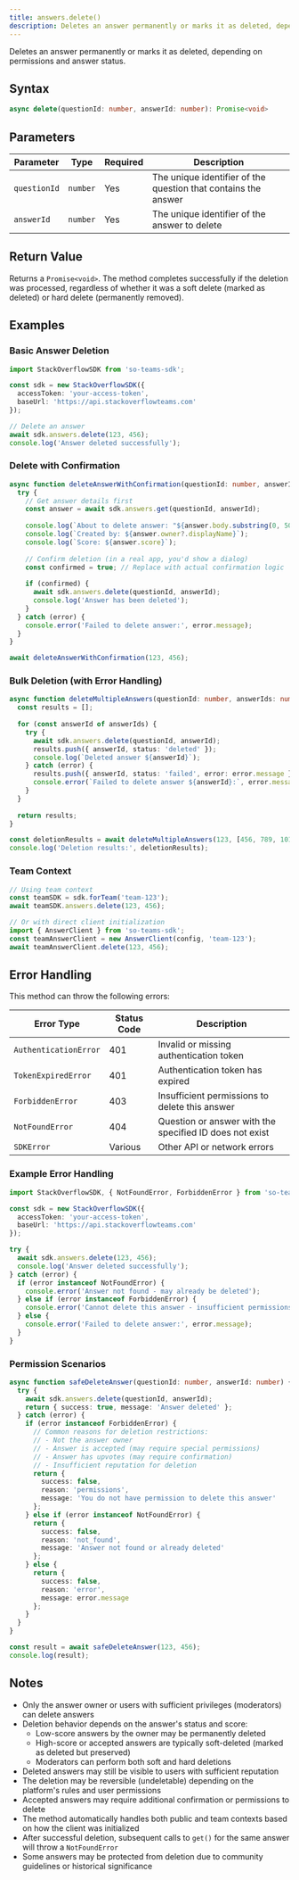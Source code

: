 ```yaml
---
title: answers.delete()
description: Deletes an answer permanently or marks it as deleted, depending on permissions and answer status.
---
```


Deletes an answer permanently or marks it as deleted, depending on permissions and answer status.

## Syntax

```typescript
async delete(questionId: number, answerId: number): Promise<void>
```

## Parameters

| Parameter | Type | Required | Description |
|-----------|------|----------|-------------|
| `questionId` | `number` | Yes | The unique identifier of the question that contains the answer |
| `answerId` | `number` | Yes | The unique identifier of the answer to delete |

## Return Value

Returns a `Promise<void>`. The method completes successfully if the deletion was processed, regardless of whether it was a soft delete (marked as deleted) or hard delete (permanently removed).

## Examples

### Basic Answer Deletion

```typescript
import StackOverflowSDK from 'so-teams-sdk';

const sdk = new StackOverflowSDK({
  accessToken: 'your-access-token',
  baseUrl: 'https://api.stackoverflowteams.com'
});

// Delete an answer
await sdk.answers.delete(123, 456);
console.log('Answer deleted successfully');
```

### Delete with Confirmation

```typescript
async function deleteAnswerWithConfirmation(questionId: number, answerId: number) {
  try {
    // Get answer details first
    const answer = await sdk.answers.get(questionId, answerId);
    
    console.log(`About to delete answer: "${answer.body.substring(0, 50)}..."`);
    console.log(`Created by: ${answer.owner?.displayName}`);
    console.log(`Score: ${answer.score}`);
    
    // Confirm deletion (in a real app, you'd show a dialog)
    const confirmed = true; // Replace with actual confirmation logic
    
    if (confirmed) {
      await sdk.answers.delete(questionId, answerId);
      console.log('Answer has been deleted');
    }
  } catch (error) {
    console.error('Failed to delete answer:', error.message);
  }
}

await deleteAnswerWithConfirmation(123, 456);
```

### Bulk Deletion (with Error Handling)

```typescript
async function deleteMultipleAnswers(questionId: number, answerIds: number[]) {
  const results = [];
  
  for (const answerId of answerIds) {
    try {
      await sdk.answers.delete(questionId, answerId);
      results.push({ answerId, status: 'deleted' });
      console.log(`Deleted answer ${answerId}`);
    } catch (error) {
      results.push({ answerId, status: 'failed', error: error.message });
      console.error(`Failed to delete answer ${answerId}:`, error.message);
    }
  }
  
  return results;
}

const deletionResults = await deleteMultipleAnswers(123, [456, 789, 101]);
console.log('Deletion results:', deletionResults);
```

### Team Context

```typescript
// Using team context
const teamSDK = sdk.forTeam('team-123');
await teamSDK.answers.delete(123, 456);

// Or with direct client initialization
import { AnswerClient } from 'so-teams-sdk';
const teamAnswerClient = new AnswerClient(config, 'team-123');
await teamAnswerClient.delete(123, 456);
```

## Error Handling

This method can throw the following errors:

| Error Type | Status Code | Description |
|------------|-------------|-------------|
| `AuthenticationError` | 401 | Invalid or missing authentication token |
| `TokenExpiredError` | 401 | Authentication token has expired |
| `ForbiddenError` | 403 | Insufficient permissions to delete this answer |
| `NotFoundError` | 404 | Question or answer with the specified ID does not exist |
| `SDKError` | Various | Other API or network errors |

### Example Error Handling

```typescript
import StackOverflowSDK, { NotFoundError, ForbiddenError } from 'so-teams-sdk';

const sdk = new StackOverflowSDK({
  accessToken: 'your-access-token',
  baseUrl: 'https://api.stackoverflowteams.com'
});

try {
  await sdk.answers.delete(123, 456);
  console.log('Answer deleted successfully');
} catch (error) {
  if (error instanceof NotFoundError) {
    console.error('Answer not found - may already be deleted');
  } else if (error instanceof ForbiddenError) {
    console.error('Cannot delete this answer - insufficient permissions');
  } else {
    console.error('Failed to delete answer:', error.message);
  }
}
```

### Permission Scenarios

```typescript
async function safeDeleteAnswer(questionId: number, answerId: number) {
  try {
    await sdk.answers.delete(questionId, answerId);
    return { success: true, message: 'Answer deleted' };
  } catch (error) {
    if (error instanceof ForbiddenError) {
      // Common reasons for deletion restrictions:
      // - Not the answer owner
      // - Answer is accepted (may require special permissions)
      // - Answer has upvotes (may require confirmation)
      // - Insufficient reputation for deletion
      return { 
        success: false, 
        reason: 'permissions', 
        message: 'You do not have permission to delete this answer' 
      };
    } else if (error instanceof NotFoundError) {
      return { 
        success: false, 
        reason: 'not_found', 
        message: 'Answer not found or already deleted' 
      };
    } else {
      return { 
        success: false, 
        reason: 'error', 
        message: error.message 
      };
    }
  }
}

const result = await safeDeleteAnswer(123, 456);
console.log(result);
```

## Notes

- Only the answer owner or users with sufficient privileges (moderators) can delete answers
- Deletion behavior depends on the answer's status and score:
  - Low-score answers by the owner may be permanently deleted
  - High-score or accepted answers are typically soft-deleted (marked as deleted but preserved)
  - Moderators can perform both soft and hard deletions
- Deleted answers may still be visible to users with sufficient reputation
- The deletion may be reversible (undeletable) depending on the platform's rules and user permissions
- Accepted answers may require additional confirmation or permissions to delete
- The method automatically handles both public and team contexts based on how the client was initialized
- After successful deletion, subsequent calls to `get()` for the same answer will throw a `NotFoundError`
- Some answers may be protected from deletion due to community guidelines or historical significance